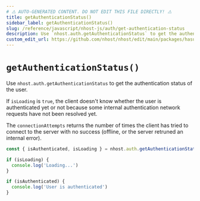 ```yaml
---
# ⚠️ AUTO-GENERATED CONTENT. DO NOT EDIT THIS FILE DIRECTLY! ⚠️
title: getAuthenticationStatus()
sidebar_label: getAuthenticationStatus()
slug: /reference/javascript/nhost-js/auth/get-authentication-status
description: Use `nhost.auth.getAuthenticationStatus` to get the authentication status of the user.
custom_edit_url: https://github.com/nhost/nhost/edit/main/packages/hasura-auth-js/src/hasura-auth-client.ts#L562
---
```


# `getAuthenticationStatus()`

Use `nhost.auth.getAuthenticationStatus` to get the authentication status of the user.

If `isLoading` is `true`, the client doesn't know whether the user is authenticated yet or not
because some internal authentication network requests have not been resolved yet.

The `connectionAttempts` returns the number of times the client has tried to connect to the server with no success (offline, or the server retruned an internal error).

```ts
const { isAuthenticated, isLoading } = nhost.auth.getAuthenticationStatus()

if (isLoading) {
  console.log('Loading...')
}

if (isAuthenticated) {
  console.log('User is authenticated')
}
```
